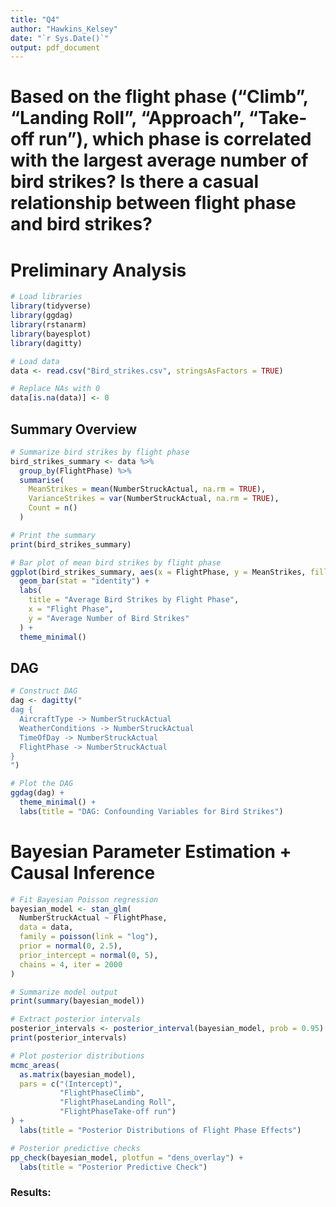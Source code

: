 ```yaml
---
title: "Q4"
author: "Hawkins_Kelsey"
date: "`r Sys.Date()`"
output: pdf_document
---
```


# Based on the flight phase ("Climb", "Landing Roll", "Approach", "Take-off run"), which phase is correlated with the largest average number of bird strikes? Is there a casual relationship between flight phase and bird strikes?

# Preliminary Analysis

```r
# Load libraries
library(tidyverse)
library(ggdag)
library(rstanarm)
library(bayesplot)
library(dagitty)

# Load data
data <- read.csv("Bird_strikes.csv", stringsAsFactors = TRUE)

# Replace NAs with 0
data[is.na(data)] <- 0

```

## Summary Overview
```r
# Summarize bird strikes by flight phase
bird_strikes_summary <- data %>%
  group_by(FlightPhase) %>%
  summarise(
    MeanStrikes = mean(NumberStruckActual, na.rm = TRUE),
    VarianceStrikes = var(NumberStruckActual, na.rm = TRUE),
    Count = n()
  )

# Print the summary
print(bird_strikes_summary)

# Bar plot of mean bird strikes by flight phase
ggplot(bird_strikes_summary, aes(x = FlightPhase, y = MeanStrikes, fill = FlightPhase)) +
  geom_bar(stat = "identity") +
  labs(
    title = "Average Bird Strikes by Flight Phase",
    x = "Flight Phase",
    y = "Average Number of Bird Strikes"
  ) +
  theme_minimal()

```

## DAG
```r
# Construct DAG
dag <- dagitty("
dag {
  AircraftType -> NumberStruckActual
  WeatherConditions -> NumberStruckActual
  TimeOfDay -> NumberStruckActual
  FlightPhase -> NumberStruckActual
}
")

# Plot the DAG
ggdag(dag) +
  theme_minimal() +
  labs(title = "DAG: Confounding Variables for Bird Strikes")

```

# Bayesian Parameter Estimation + Causal Inference
```r
# Fit Bayesian Poisson regression
bayesian_model <- stan_glm(
  NumberStruckActual ~ FlightPhase,
  data = data,
  family = poisson(link = "log"),
  prior = normal(0, 2.5),
  prior_intercept = normal(0, 5),
  chains = 4, iter = 2000
)

# Summarize model output
print(summary(bayesian_model))

# Extract posterior intervals
posterior_intervals <- posterior_interval(bayesian_model, prob = 0.95)
print(posterior_intervals)

# Plot posterior distributions
mcmc_areas(
  as.matrix(bayesian_model),
  pars = c("(Intercept)", 
           "FlightPhaseClimb", 
           "FlightPhaseLanding Roll", 
           "FlightPhaseTake-off run")
) +
  labs(title = "Posterior Distributions of Flight Phase Effects")

# Posterior predictive checks
pp_check(bayesian_model, plotfun = "dens_overlay") +
  labs(title = "Posterior Predictive Check")

```


### Results:

